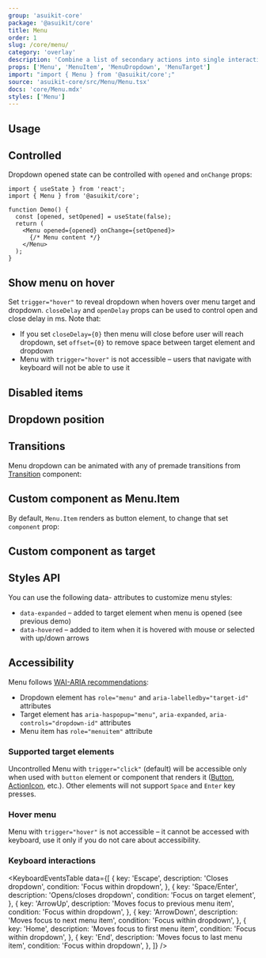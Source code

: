```yaml
---
group: 'asuikit-core'
package: '@asuikit/core'
title: Menu
order: 1
slug: /core/menu/
category: 'overlay'
description: 'Combine a list of secondary actions into single interactive area'
props: ['Menu', 'MenuItem', 'MenuDropdown', 'MenuTarget']
import: "import { Menu } from '@asuikit/core';"
source: 'asuikit-core/src/Menu/Menu.tsx'
docs: 'core/Menu.mdx'
styles: ['Menu']
---
```



## Usage

<Demo data={MenuDemos.usage} />

## Controlled

Dropdown opened state can be controlled with `opened` and `onChange` props:

```tsx
import { useState } from 'react';
import { Menu } from '@asuikit/core';

function Demo() {
  const [opened, setOpened] = useState(false);
  return (
    <Menu opened={opened} onChange={setOpened}>
      {/* Menu content */}
    </Menu>
  );
}
```

## Show menu on hover

Set `trigger="hover"` to reveal dropdown when hovers over menu target and dropdown.
`closeDelay` and `openDelay` props can be used to control open and close delay in ms.
Note that:

- If you set `closeDelay={0}` then menu will close before user will reach dropdown, set `offset={0}` to remove space between target element and dropdown
- Menu with `trigger="hover"` is not accessible – users that navigate with keyboard will not be able to use it

<Demo data={MenuDemos.hover} />

## Disabled items

<Demo data={MenuDemos.disabled} />

## Dropdown position

<Demo data={MenuDemos.positionConfigurator} />

## Transitions

Menu dropdown can be animated with any of premade transitions from [Transition](/core/transition/) component:

<Demo data={MenuDemos.transitions} />

## Custom component as Menu.Item

By default, `Menu.Item` renders as button element, to change that set `component` prop:

<Demo data={MenuDemos.component} />

## Custom component as target

<Demo data={MenuDemos.customControl} />

## Styles API

You can use the following data- attributes to customize menu styles:

- `data-expanded` – added to target element when menu is opened (see previous demo)
- `data-hovered` – added to item when it is hovered with mouse or selected with up/down arrows

<Demo data={MenuDemos.stylesApi} />

## Accessibility

Menu follows [WAI-ARIA recommendations](https://www.w3.org/TR/wai-aria-practices/examples/menu-button/menu-button-links.html):

- Dropdown element has `role="menu"` and `aria-labelledby="target-id"` attributes
- Target element has `aria-haspopup="menu"`, `aria-expanded`, `aria-controls="dropdown-id"` attributes
- Menu item has `role="menuitem"` attribute

### Supported target elements

Uncontrolled Menu with `trigger="click"` (default) will be accessible only when used with `button` element or component that renders it ([Button](/core/button/), [ActionIcon](/core/action-icon/), etc.).
Other elements will not support `Space` and `Enter` key presses.

### Hover menu

Menu with `trigger="hover"` is not accessible – it cannot be accessed with keyboard,
use it only if you do not care about accessibility.

### Keyboard interactions

<KeyboardEventsTable
  data={[
    {
      key: 'Escape',
      description: 'Closes dropdown',
      condition: 'Focus within dropdown',
    },
    {
      key: 'Space/Enter',
      description: 'Opens/closes dropdown',
      condition: 'Focus on target element',
    },
    {
      key: 'ArrowUp',
      description: 'Moves focus to previous menu item',
      condition: 'Focus within dropdown',
    },
    {
      key: 'ArrowDown',
      description: 'Moves focus to next menu item',
      condition: 'Focus within dropdown',
    },
    {
      key: 'Home',
      description: 'Moves focus to first menu item',
      condition: 'Focus within dropdown',
    },
    {
      key: 'End',
      description: 'Moves focus to last menu item',
      condition: 'Focus within dropdown',
    },
  ]}
/>
